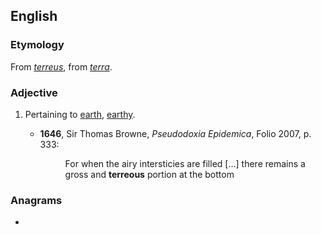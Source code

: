 ==English==

===Etymology===
From {{etyl|la|en}} ''[[terreus]]'', from ''[[terra]]''.

===Adjective===
{{en-adj}}

# {{lb|en|obsolete}} Pertaining to [[earth]], [[earthy]].
#* '''1646''', Sir Thomas Browne, ''Pseudodoxia Epidemica'', Folio 2007, p. 333:
#*: For when the airy intersticies are filled [...] there remains a gross and '''terreous''' portion at the bottom

===Anagrams===
* {{l|en|reroutes}}